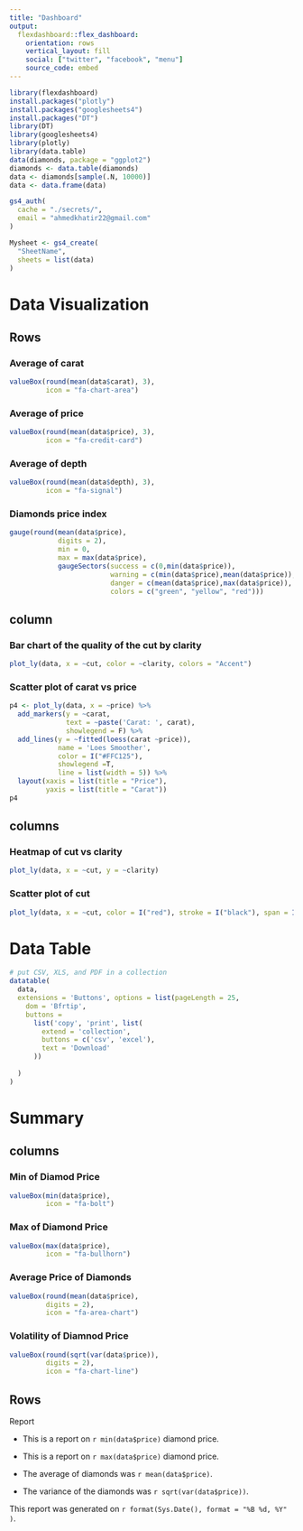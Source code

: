 ```yaml
---
title: "Dashboard"
output: 
  flexdashboard::flex_dashboard:
    orientation: rows
    vertical_layout: fill
    social: ["twitter", "facebook", "menu"]
    source_code: embed
---
```


```r
library(flexdashboard)
install.packages("plotly")
install.packages("googlesheets4")
install.packages("DT")
library(DT)
library(googlesheets4)
library(plotly)
library(data.table)
data(diamonds, package = "ggplot2")
diamonds <- data.table(diamonds)
data <- diamonds[sample(.N, 10000)]
data <- data.frame(data)
```

```r
gs4_auth(
  cache = "./secrets/",
  email = "ahmedkhatir22@gmail.com"
)
```

```r
Mysheet <- gs4_create(
  "SheetName",
  sheets = list(data)
)
```





Data Visualization
=======================================

Rows
---------------------------------

### Average of carat

```r
valueBox(round(mean(data$carat), 3),
         icon = "fa-chart-area")
```


### Average of price

```r
valueBox(round(mean(data$price), 3), 
         icon = "fa-credit-card")
```

### Average of depth

```r
valueBox(round(mean(data$depth), 3), 
         icon = "fa-signal")
```

###  Diamonds price index

```r
gauge(round(mean(data$price),
            digits = 2),
            min = 0,
            max = max(data$price),
            gaugeSectors(success = c(0,min(data$price)),
                         warning = c(min(data$price),mean(data$price)),
                         danger = c(mean(data$price),max(data$price)),
                         colors = c("green", "yellow", "red")))
```



column {data-width=350}
---------------------------------

### Bar chart of the quality of the cut by clarity

```r
plot_ly(data, x = ~cut, color = ~clarity, colors = "Accent")
```

### Scatter plot of carat vs price

```r
p4 <- plot_ly(data, x = ~price) %>%
  add_markers(y = ~carat,
              text = ~paste('Carat: ', carat),
              showlegend = F) %>%
  add_lines(y = ~fitted(loess(carat ~price)),
            name = 'Loes Smoother',
            color = I("#FFC125"),
            showlegend =T,
            line = list(width = 5)) %>%
  layout(xaxis = list(title = "Price"),
         yaxis = list(title = "Carat"))
p4
```

columns {data-width=350}
---------------------------------

### Heatmap of cut vs clarity

```r
plot_ly(data, x = ~cut, y = ~clarity)
```


### Scatter plot of cut

```r
plot_ly(data, x = ~cut, color = I("red"), stroke = I("black"), span = I(2))
```


Data Table
============================================


```r
# put CSV, XLS, and PDF in a collection
datatable(
  data,
  extensions = 'Buttons', options = list(pageLength = 25,
    dom = 'Bfrtip',
    buttons = 
      list('copy', 'print', list(
        extend = 'collection',
        buttons = c('csv', 'excel'),
        text = 'Download'
      ))
    
  )
)
```


Summary {data-orientation=columns}
===============================================

columns
-----------------------------------------------

### Min of Diamod Price

```r
valueBox(min(data$price),
         icon = "fa-bolt")
```


### Max of Diamond Price

```r
valueBox(max(data$price),
         icon = "fa-bullhorn")
```

### Average Price of Diamonds

```r
valueBox(round(mean(data$price),
         digits = 2),
         icon = "fa-area-chart")
```


### Volatility of Diamnod Price

```r
valueBox(round(sqrt(var(data$price)),
         digits = 2),
         icon = "fa-chart-line")
```


Rows 
-----------------------------------------

Report

* This is a report on `r min(data$price)` diamond price.

* This is a report on `r max(data$price)` diamond price.

* The average of diamonds was `r mean(data$price)`.

* The variance of the diamonds was `r sqrt(var(data$price))`.

This report was generated on `r format(Sys.Date(), format = "%B %d, %Y" )`.
